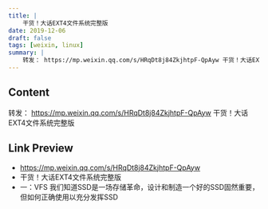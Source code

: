 ```yaml
---
title: |
    干货！大话EXT4文件系统完整版
date: 2019-12-06
draft: false
tags: [weixin, linux]
summary: |
    转发： https://mp.weixin.qq.com/s/HRqDt8j84ZkjhtpF-QpAyw 干货！大话EXT4文件系统完整版
---
```


## Content

转发： https://mp.weixin.qq.com/s/HRqDt8j84ZkjhtpF-QpAyw 干货！大话EXT4文件系统完整版

## Link Preview

- https://mp.weixin.qq.com/s/HRqDt8j84ZkjhtpF-QpAyw
- 干货！大话EXT4文件系统完整版
- 一：VFS 我们知道SSD是一场存储革命，设计和制造一个好的SSD固然重要，但如何正确使用以充分发挥SSD
